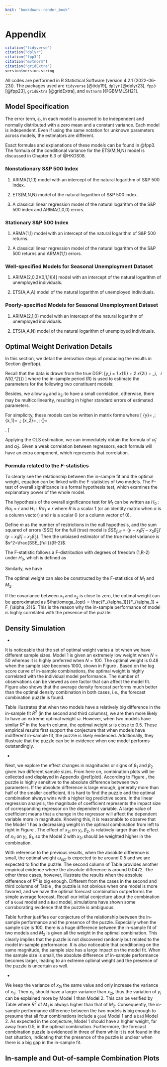 ```yaml
---
knit: "bookdown::render_book"
---
```


\appendix

# Appendix  

```r
citation("tidyverse")
citation("dplyr")
citation("fpp3")
citation("mvtnorm")
citation("gridExtra")
version$version.string
```

All codes are performed in R Statistical Software (version 4.2.1 (2022-06-23)). The packages used are `tidyverse` [@tidy19], `dplyr` [@dplyr23], `fpp3` [@fpp23], `gridExtra` [@gridExtra], and `mvtnorm` [@GBMMLSH21].


## Model Specification

The error term, $\epsilon_t$, in each model is assumed to be independent and normally distributed with a zero mean and a constant variance. Each model is independent. Even if using the same notation for unknown parameters across models, the estimators are different.

Exact formulas and explanations of these models can be found in @fpp3. The formula of the conditional variance for the ETS(M,N,N) model is discussed in Chapter 6.3 of @HKOS08.

### Nonstationary S\&P 500 Index

1. ARIMA(1,1,1) model with an intercept of the natural logarithm of S\&P 500 index. 
\begin{equation*}
log(y_t) = c + log(y_{t-1}) + \phi_1\big[log(y_{t-1})-log(y_{t-2})\big] + \epsilon_t + \theta_1\epsilon_{t-1}
\end{equation*}

2. ETS(M,N,N) model of the natural logarithm of S\&P 500 index. 
\begin{align*}
log(y_t) &= \ell_{t-1} (1+\epsilon_t) \\
\ell_t &= \ell_{t-1} (1+\alpha \epsilon_t) \\
\end{align*}

3. A classical linear regression model of the natural logarithm of the S\&P 500 index and ARIMA(1,0,0) errors. 
\begin{align*}
log(y_t) &= \beta_0 + \beta_1 t + u_t \\
u_t &= \phi_1 u_{t-1} + \epsilon_t
\end{align*}



### Stationary S\&P 500 Index

1. ARMA(1,1) model with an intercept of the natural logarithm of S\&P 500 returns. 
\begin{equation*}
log(y_t) - log(y_{t-1}) = c + \phi_1\big[log(y_{t-1})-log(y_{t-2})\big] + \epsilon_t + \theta_1\epsilon_{t-1}
\end{equation*}

2. A classical linear regression model of the natural logarithm of the S\&P 500 returns and ARMA(1,1) errors. 
\begin{align*}
log(y_t) - log(y_{t-1}) &= \beta_0 + u_t \\
u_t &= \phi_1 u_{t-1} + \epsilon_t + \theta_1\epsilon_{t-1}
\end{align*}



### Well-specified Models for Seasonal Unemployment Dataset

1. ARIMA(2,0,2)(0,1,1)[4] model with an intercept of the natural logarithm of unemployed individuals.
\begin{align*}
log(y_t) &= c + log(y_{t-4}) + \phi_1\big[log(y_{t-1})-log(y_{t-5})\big] + \phi_2\big[log(y_{t-2})-log(y_{t-6})\big] \\
         &+ \epsilon_t + \theta_1\epsilon_{t-1} + \theta_2\epsilon_{t-2} + \Theta_1\epsilon_{t-4} + \theta_1\Theta_1\epsilon_{t-5} + \theta_2\Theta_1\epsilon_{t-6} \\
\end{align*}


2. ETS(A,A,A) model of the natural logarithm of unemployed individuals. 
\begin{align*}
log(y_t) &= \ell_{t-1} + b_{t-1} + s_{t-m} + \epsilon_t \\
\ell_t &= \ell_{t-1} + b_{t-1} + \alpha \epsilon_t \\
b_t &= b_{t-1} + \beta \epsilon_t \\
s_{t} &= s_{t-m} + \gamma \epsilon_t
\end{align*}



### Poorly-specified Models for Seasonal Unemployment Dataset

1. ARIMA(2,1,0) model with an intercept of the natural logarithm of unemployed individuals.
\begin{equation*}
log(y_t) = c + log(y_{t-1}) + \phi_1\big[log(y_{t-1})-log(y_{t-2})\big] + \phi_2\big[log(y_{t-2})-log(y_{t-3})\big] + \epsilon_t
\end{equation*}

2. ETS(A,A,N) model of the natural logarithm of unemployed individuals. 
\begin{align*}
log(y_t) &= \ell_{t-1} + b_{t-1} + \epsilon_t \\
\ell_t &= \ell_{t-1} + b_{t-1} + \alpha \epsilon_t \\
b_t &= b_{t-1} + \beta \epsilon_t
\end{align*}





## Optimal Weight Derivation Details {#detail}

In this section, we detail the derivation steps of producing the results in Section \@ref(op).

Recall that the data is drawn from the true DGP:
\[y_i = \beta_1 x_{1i} + \beta_2 x_{2i} + \epsilon_i, \ \ \epsilon_i \stackrel{i.i.d}{\sim} N(0,\sigma^2_{\epsilon}) \]
where the in-sample period (R) is used to estimate the parameters for the following two constituent models:
\begin{align*}
M_1: y_i &= \alpha_1 x_{1i} + u_{1i}, \ \ u_{1i} \stackrel{i.i.d}{\sim} N(0,\sigma^2_1) \\
M_2: y_i &= \alpha_2 x_{2i} + u_{2i}, \ \ u_{2i} \stackrel{i.i.d}{\sim} N(0,\sigma^2_2).
\end{align*}

Besides, we allow $x_{1i}$ and $x_{2i}$ to have a small correlation, otherwise, there may be multicollinearity, resulting in higher standard errors of estimated parameters.

For simplicity, these models can be written in matrix forms
\begin{align*}
y &= x_1 \beta_{1} + x_2 \beta_{2} + \epsilon \\
M_1 : y &= x_1 \alpha_{1} + u_1 \\
M_2 : y &= x_2 \alpha_{2} + u_2
\end{align*}
where
\[
     {y}=\begin{bmatrix}
           y_{1} \\
           y_{2} \\
           \vdots \\
           y_{N}
         \end{bmatrix},\;
     {x_1}=\begin{bmatrix}
           x_{11} \\
           x_{21} \\
           \vdots \\
           x_{N1}
         \end{bmatrix},\;
    {x_2}=\begin{bmatrix}
           x_{12} \\
           x_{22} \\
           \vdots \\
           x_{N2}
         \end{bmatrix},\;
    {\epsilon}=\begin{bmatrix}
           \epsilon_{1} \\
           \epsilon_{2} \\
           \vdots \\
           \epsilon_{N}
         \end{bmatrix}.
\]

Applying the OLS estimation, we can immediately obtain the formula of $\hat\alpha_{1}$ and $\hat\alpha_{2}$. Given a weak correlation between regressors, each formula will have an extra component, which represents that correlation.
\begin{align*}
    \hat\alpha_{1} &= (x'_1x_1)^{-1} x'_1y \\
    &= (x'_1x_1)^{-1} x'_1(x_1 \beta_1 + x_2 \beta_2 + \epsilon) \\
    &= \beta_1 + (x'_1x_1)^{-1} x'_1x_2 \beta_2 \\
    &= \beta_1 + var(x_1)^{-1} cov(x_1,x_2) \beta_2 \\
    \\
    \hat\alpha_{2} &= (x'_2x_2)^{-1} x'_2y \\
    &= (x'_2x_2)^{-1} x'_2(x_1 \beta_1 + x_2 \beta_2 + \epsilon) \\
    &= \beta_2 + (x'_2x_2)^{-1} x'_2x_1 \beta_1 \\
    &= \beta_2 + var(x_2)^{-1} cov(x_2,x_1) \beta_1 \\
\end{align*}
\begin{align*}
    \hat y_{\omega} &= \hat y_1 \omega + \hat y_2 (1-\omega) \\
    &= x_1 \hat\alpha_1 \omega + \ x_2 \hat\alpha_2 (1-\omega) \\
    &= x_1 \hat\alpha_1 \omega - x_2 \hat\alpha_2 \omega + x_2 \hat\alpha_2 \\
    &= (x_1 \hat\alpha_1 - x_2 \hat\alpha_2) \omega + x_2 \hat\alpha_2 
\end{align*}

\begin{align*}
\hat{\omega}_{\text{opt}} 
&= \underset{\omega \in [0,1]}{\arg\min} \ \frac{1}{R} \sum^R_{t=1} \big(y - \hat y_{\omega}\big)' \big(y - \hat y_{\omega}\big) \\
&= \underset{\omega \in [0,1]}{\arg\min} \ \frac{1}{R} \sum^R_{t=1} \big[y-(x_1 \hat\alpha_1 - x_2 \hat\alpha_2) \omega - x_2 \hat\alpha_2\big]'\big[y-(x_1 \hat\alpha_1 - x_2 \hat\alpha_2) \omega - x_2 \hat\alpha_2\big]\\
\end{align*}
\begin{align*}
    -2(x_1 \hat\alpha_1 - x_2 \hat\alpha_2)' (y-(x_1 \hat\alpha_1 - x_2 \hat\alpha_2) \hat\omega_{opt} - x_2 \hat\alpha_2) &= 0 \\
    (x_1 \hat\alpha_1 - x_2 \hat\alpha_2)' (x_1 \hat\alpha_1 - x_2 \hat\alpha_2) \hat\omega_{opt} &= (x_1 \hat\alpha_1 - x_2 \hat\alpha_2)' (y - x_2 \hat\alpha_2) \\
    \hat\omega_{opt} &= \frac{(x_1 \hat\alpha_1 - x_2 \hat\alpha_2)' (y - x_2 \hat\alpha_2)}{(x_1 \hat\alpha_1 - x_2 \hat\alpha_2)' (x_1 \hat\alpha_1 - x_2 \hat\alpha_2)} \\
    \hat\omega_{opt} &= \frac{(x_1 \hat\alpha_1 - x_2 \hat\alpha_2)' (y - x_2 \hat\alpha_2)}{(x_1 \hat\alpha_1 - x_2 \hat\alpha_2)' (x_1 \hat\alpha_1 - x_2 \hat\alpha_2)} \\
    \hat\omega_{opt} &= \frac{(x_1 \hat\alpha_1 - x_2 \hat\alpha_2)' y - (x_1 \hat\alpha_1 - x_2 \hat\alpha_2)' x_2 \hat\alpha_2}{\hat\alpha'_1 x'_1 x_1 \hat\alpha_1 - 2\hat\alpha'_1 x'_1 x_2 \hat\alpha_2 + \hat\alpha'_2 x'_2 x_2 \hat\alpha_2} \\
\end{align*}






### Formula related to the $F$-statistics

To clearly see the relationship between the in-sample fit and the optimal weight, equation \ref{eqn:opt} can be linked with the F-statistics of two models. The F-test of overall significance is a formal hypothesis test, which examines the explanatory power of the whole model.


The hypothesis of the overall significance test for $M_1$ can be written as $H_0: R\alpha_1 = r$ and $H_1: R\alpha_1 \ne r$ where $R$ is a scalar 1 (or an identity matrix when $\alpha$ is a column vector) and $r$ is a scalar 0 (or a column vector of 0).

Define $m$ as the number of restrictions in the null hypothesis, and the sum squared of errors (SSE) for the full (true) model \ref{eqn:DGP} is $SSE_{full} = (y - x_1 \hat\beta_1 - x_2 \hat\beta_2)'(y - x_1 \hat\beta_1 - x_2 \hat\beta_2)$. Then the unbiased estimator of the true model variance is $s^2=\frac{SSE_{full}}{R-2}$.

The F-statistic follows a F-distribution with degrees of freedom (1,R-2) under $H_0$, which is defined as
\begin{align*}
F_{\alpha_1} &= (R\hat\alpha_1 - r)'[s^2R(x_1'x_1)^{-1}R']^{-1}(R\hat\alpha_1 - r)/m \\
&= (\hat\alpha_1 - 0)' \Big[s^2(x_1'x_1)^{-1}\Big]^{-1} (\hat\alpha_1 - 0)/1 \\
&= R \ s^{-2} \ \hat\alpha'_1 \text{cov}_R(x_1,x_1) \hat\alpha_1. \\
\end{align*}


Similarly, we have 
\begin{equation*}
F_{\alpha_2} = R \ s^{-2} \ \hat\alpha'_2 \text{cov}_R(x_2,x_2) \hat\alpha_2 \sim F_{1,R-2} \text{ under  H}_0.
\end{equation*}


The optimal weight can also be constructed by the F-statistics of $M_1$ and $M_2$.

\begin{equation*}
\hat\omega_{opt} = \frac{F_{\alpha_1}- R \ \hat\alpha_1'\text{cov}_R(x_1,x_2)\hat\alpha_2/s^2}{F_{\alpha_1} + F_{\alpha_2} - 2 R \ \hat\alpha_1'\text{cov}_R(x_1,x_2)\hat\alpha_2/s^2}.
\end{equation*}

If the covariance between $x_1$ and $x_2$ is close to zero, the optimal weight can be approximated as $\hat\omega_{opt} = \frac{F_{\alpha_1}}{F_{\alpha_1} + F_{\alpha_2}}$. This is the reason why the in-sample performance of model is highly correlated with the presence of the puzzle. 






## Density Simulation 

+ \bf{Sample Size}

It is noticeable that the set of optimal weight varies a lot when we have different sample sizes. Model 1 is given an extremely low weight when $N=50$ whereas it is highly preferred when $N=100$. The optimal weight is 0.48 when the sample size becomes 1000, shown in Figure \ref{fig:ss1000}. Based on the log score curve of in-sample combinations, the optimal weight is highly correlated with the individual model performance. The number of observations can be viewed as one factor that can affect the model fit. Figure \ref{fig:samplesize} also shows that the average density forecast performs much better than the optimal density combination in both cases, i.e., the forecast combination puzzle is found.

\begin{table}[ht]
  \centering
    \begin{tabular}{l|ccc}
    \toprule
    Sample Size      &   $N=50$    &    $N=100$   &  $N=1000$  \\
    \midrule
    $R^2$ of $M_1$   &   0.4928    &    0.4953    &   0.3612   \\
    $R^2$ of $M_2$   &   0.5620    &    0.3320    &   0.3722   \\
    Difference       &   0.0692    &    0.1633    &   0.0110   \\
    Optimal Weight   &    0.07     &     0.98     &    0.48    \\
    Puzzle           &    Yes      &     Yes      &    Yes     \\
    \bottomrule
    \end{tabular}
  \caption{``Difference`` represents the absolute difference of in-sample fit between two models. ``Optimal Weight`` is the estimated weight assigned to $M_1$. ``Puzzle`` indicates whether the simple average is close to or outperforms the optimal forecast combination.}
  \label{tab:size}
\end{table}

Table \ref{tab:size} illustrates that when two models have a relatively big difference in the in-sample fit $R^2$ (in the second and third columns), we are then more likely to have an extreme optimal weight $\omega$. However, when two models have similar $R^2$ in the fourth column, the optimal weight $\omega$ is close to 0.5. These empirical results first support the conjecture that when models have indifferent in-sample fit, the puzzle is likely evidenced. Additionally, they illustrate that the puzzle can be in evidence when one model performs outstandingly.





+ \bf{Magnitude and Sign of $\pmb{\beta}$}

Next, we explore the effect changes in magnitudes or signs of $\beta_1$ and $\beta_2$ given two different sample sizes. From here on, combination plots will be collected and displayed in Appendix \@ref(plot). According to Figure \ref{fig:magnitude}, the puzzle is highly sensitive to the absolute difference between two parameters. If the absolute difference is large enough, generally more than half of the smaller coefficient, it is hard to find the puzzle and the optimal combination always wins with a higher log predictive score. In the linear regression analysis, the magnitude of coefficient represents the impact size of corresponding regressor on the dependent variable. A large value of coefficient means that a change in the regressor will affect the dependent variable more in magnitude. Knowing this, it is reasonable to observe that the Model 1 has a decreasing weight in the optimal combination from left to right in Figure \ref{fig:magnitude}. The effect of $x_{2i}$ on $y_i$, $\beta_2$, is relatively larger than the effect of $x_{1i}$ on $y_i$, $\beta_1$, so the Model 2 with $x_{2i}$ should be weighted higher in the combination.

\begin{table}[ht]
  \centering
    \begin{tabular}{l|cccc}
    \toprule
    Different Magnitudes    &  $\beta_1=2,\ \beta_2=4$   &  $\beta_1=2,\ \beta_2=6$ &  $\beta_1=2,\ \beta_2=4$  &  $\beta_1=2,\ \beta_2=6$  \\
    \midrule
    $R^2$ of $M_1$  &    0.6516    &   0.7057   &    0.4567     &   0.4948   \\
    $R^2$ of $M_2$  &    0.6043    &   0.7574   &    0.6082     &   0.7478   \\
    Difference      &    0.0472    &   0.0517   &    0.1516     &   0.2530   \\
    Optimal Weight  &     0.59     &    0.32    &     0.18      &    0.04    \\
    Puzzle          &     Yes      &     No     &      No       &     No     \\
    Sample Size     &     100      &    100     &     1000      &    1000    \\
    \bottomrule
    \end{tabular}
  \caption{``Difference`` represents the absolute difference of in-sample fit between two models. ``Optimal Weight`` is the estimated weight assigned to $M_1$. ``Puzzle`` indicates whether the simple average is close to or outperforms the optimal forecast combination.}
  \label{tab:bmag}
\end{table}

With reference to the previous results, when the absolute difference is small, the optimal weight $\omega_{opt}$ is expected to be around 0.5 and we are expected to find the puzzle. The second column of Table \ref{tab:bmag} provides another empirical evidence where the absolute difference is around 0.0472. The other three cases, however, illustrate the results when the absolute difference of $R^2$ is big enough. Different from the cases in the second and third columns of Table \ref{tab:size}, the puzzle is not obvious when one model is more favored, and we have the optimal forecast combination outperforms the simple average forecast. Recall our initial conjecture about the combination of a ``Good`` model and a ``Bad`` model, simulations have shown some corroborating evidence that the puzzle is ambiguous.



Table \ref{tab:bsig} further justifies our conjecture of the relationship between the in-sample performance and the presence of the puzzle. Especially when the sample size is 100, there is a huge difference between the in-sample fit of two models and $M_2$ is given all the weight in the optimal combination. This clearly implies that the puzzle is not discovered randomly but related to the model in-sample performance. It is also noticeable that conditioning on the same magnitude, the sample size has a large impact on the model fit. When the sample size is small, the absolute difference of in-sample performance becomes larger, leading to an extreme optimal weight and the presence of the puzzle is uncertain as well.

\begin{table}[ht]
  \centering
    \begin{tabular}{l|cccc}
    \toprule
    Different Signs &  $\beta_1=2,\ \beta_2=-2$  &  $\beta_1=4,\ \beta_2=-4$  &  $\beta_1=2,\ \beta_2=-2$  &  $\beta_1=4,\ \beta_2=-4$\\
    \midrule
    $R^2$ of $M_1$  &    0.0002    &   0.00002  &    0.0131     &   0.0423   \\
    $R^2$ of $M_2$  &    0.1130    &   0.1934   &    0.0321     &   0.0856   \\
    Difference      &    0.1128    &   0.1934   &    0.0191     &   0.0433   \\
    Optimal Weight  &      0       &     0      &     0.38      &    0.38    \\
    Puzzle          &      No      &     No     &      Yes      &    Yes     \\
    Sample Size     &     100      &    100     &     1000      &    1000    \\
    \bottomrule
    \end{tabular}
  \caption{``Difference`` represents the absolute difference of in-sample fit between two models. ``Optimal Weight`` is the estimated weight assigned to $M_1$. ``Puzzle`` indicates whether the simple average is close to or outperforms the optimal forecast combination.}
  \label{tab:bsig}
\end{table}





+ \bf{Variance of regressors}

We keep the variance of $x_{2i}$ the same value and only increase the variance of $x_{1i}$. Then $x_{1i}$ should have a larger variance than $x_{2i}$, thus the variation of $y_i$ can be explained more by Model 1 than Model 2. This can be verified by Table \ref{tab:regvar} where $R^2$ of $M_1$ is always higher than that of $M_2$. Consequently, the in-sample performance difference between the two models is big enough to presume that all four combinations include a ``good`` Model 1 and a ``bad`` Model 2. As expected in the conjecture, Model 1 should have a higher weight, far away from 0.5, in the optimal combination. Furthermore, the forecast combination puzzle is evidenced in three of them while it is not found in the last situation, indicating that the presence of the puzzle is unclear when there is a big gap in the in-sample fit.

\begin{table}[ht]
  \centering
    \begin{tabular}{l|cccc}
    \toprule
    Change in Variance of $x_{1i}$    &  $Var(x_{1i}) = 2$   &  $Var(x_{1i}) = 4$  &  $Var(x_{1i}) = 2$  &  $Var(x_{1i}) = 4$  \\
    \midrule
    $R^2$ of $M_1$  &    0.5389    &   0.6056   &    0.3981     &   0.4947   \\
    $R^2$ of $M_2$  &    0.2899    &   0.2464   &    0.3225     &   0.2536   \\
    Difference      &    0.2490    &   0.3592   &    0.0756     &   0.2411   \\
    Optimal Weight  &     0.92     &    0.94    &     0.66      &    0.85    \\
    Puzzle          &      Yes     &    Yes     &      Yes      &     No     \\
    Sample Size     &     100      &    100     &     1000      &    1000    \\
    \bottomrule
    \end{tabular}
  \caption{``Difference`` represents the absolute difference of in-sample fit between two models. ``Optimal Weight`` is the estimated weight assigned to $M_1$. ``Puzzle`` indicates whether the simple average is close to or outperforms the optimal forecast combination.}
  \label{tab:regvar}
\end{table}







## In-sample and Out-of-sample Combination Plots {#plot}

\begin{figure}[ht]
\centering
\includegraphics[scale=0.18, angle=90]{backup_figure/betamag11.jpg}
\caption{$\beta_1$ and $\beta_2$ have the same sign but different magnitudes. The first and third columns $\beta_1=2$ and $\beta_2=4$, and the second and fourth columns $\beta_1=2$ and $\beta_2=6$. The sample size is indicated in the subtitle. Other variables remain unchanged as in the initial set-up.}
\label{fig:magnitude}
\end{figure}



\begin{figure}[ht]
\centering
\includegraphics[scale=0.18, angle=90]{backup_figure/betasign11.jpg}
\caption{$\beta_1$ and $\beta_2$ have the same magnitude but different signs, i.e. $\beta_1=-\beta_2$. The first and third columns $\beta_1=2$ and $\beta_2=-2$, and the second and fourth columns $\beta_1=4$ and $\beta_2=-4$. The sample size is indicated in the subtitle. Other variables remain unchanged as in the initial set-up.}
\label{fig:sign}
\end{figure}



\begin{figure}[ht]
\centering
\includegraphics[scale=0.18, angle=90]{backup_figure/var11.jpg}
\caption{The first and third columns $Var(x_{1i}) = 2$ and $Var(x_{2i}) = 1$. The second and fourth columns $Var(x_{1i}) = 4$ and $Var(x_{2i}) = 1$. The sample size is indicated in the subtitle. Other variables remain unchanged as in the initial set-up.}
\label{fig:variance}
\end{figure}







